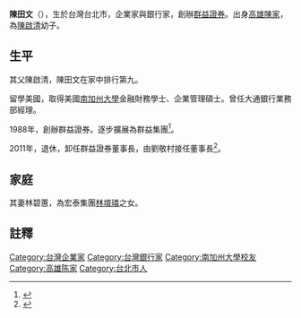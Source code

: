 {{Infobox Officeholder 
|圖像    = 
|圖像大小 = 235px
|圖像說明 = 
|職務1     = 
|就任日期1 = 
|卸任日期1 = 
|姓名     = 陳田文
|本名     = 
|字       = 
|號       =  
|其他姓名 = 
|性別     = 男
|出生日期 = {{Birth date and age|1958|10|7}}
|出生地點 = {{TW}}[[台北市|台北市]]
|逝世日期 = 
|逝世地點 =
|居處     = 
|安葬地點 = 
|政黨     = 
|職業     = 
|專業     = 
|父母     = 陳啟清（父）
|配偶     = 林碧蕙
|子女     = 
|親屬     = 
|國籍     = {{ROC}}
|宗教信仰  = 
|學歷     = 
|母校     = 
|網站     = 
|簽名     = 
|別名     = 
|著作     = 
| educate =
*美國[[南加州大學|南加州大學]]金融財務學士、企業管理碩士
| past =
*曾任大通銀行業務部經理
*創辦群益證券
}}
'''陳田文'''（{{bd|1958年|10月7日|||}}），生於台灣台北市，企業家與銀行家，創辦[[群益證券|群益證券]]。出身[[高雄陳家|高雄陳家]]，為[[陳啟清|陳啟清]]幼子。
==生平==
其父陳啟清，陳田文在家中排行第九。

留學美國，取得美國[[南加州大學|南加州大學]]金融財務學士、企業管理碩士。曾任大通銀行業務部經理。

1988年，創辦群益證券。逐步擴展為群益集團<ref>{{cite news|author1=李亮萱|title=群益證董座 陳田文 像課長凡事都管|url=http://www.appledaily.com.tw/appledaily/article/finance/20080220/30277552/|accessdate=2016-08-08|agency=台灣蘋果日報|date=2008-02-20|archive-date=2017-03-05|archive-url=https://web.archive.org/web/20170305015350/http://www.appledaily.com.tw/appledaily/article/finance/20080220/30277552/|dead-url=no}}</ref>。

2011年，退休，卸任群益證券董事長，由劉敬村接任董事長<ref>{{cite news|author1=楊伶雯|title=新人事　陳田文退休　劉敬村接群益金鼎證董事長|url=http://www.nownews.com/n/2011/08/26/491683|accessdate=2016-08-08|agency=NOWnews|date=2011-08-26|archive-url=https://web.archive.org/web/20160810154146/http://www.nownews.com/n/2011/08/26/491683|archive-date=2016-08-10|dead-url=yes}}</ref>。

==家庭==
其妻林碧蕙，為宏泰集團[[林堉璘|林堉璘]]之女。

==註釋==
{{reflist}}

{{DEFAULTSORT: Chen}}
[[Category:台灣企業家|Category:台灣企業家]]
[[Category:台灣銀行家|Category:台灣銀行家]]
[[Category:南加州大學校友|Category:南加州大學校友]]
[[Category:高雄陈家|Category:高雄陈家]]
[[Category:台北市人|Category:台北市人]]